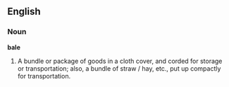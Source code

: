 ==English==

===Noun===

'''bale'''

#A bundle or package of goods in a cloth cover, and corded for storage or transportation; also, a bundle of straw / hay, etc., put up compactly for transportation.